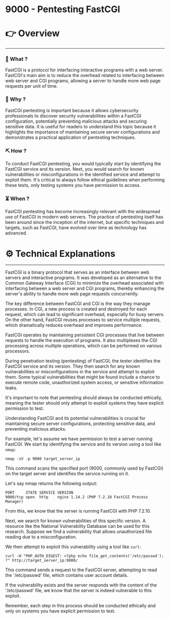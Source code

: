 # 9000 - Pentesting FastCGI


# 👉 Overview

---

### 👀 What ?

FastCGI is a protocol for interfacing interactive programs with a web server. FastCGI's main aim is to reduce the overhead related to interfacing between web server and CGI programs, allowing a server to handle more web page requests per unit of time.


### 🧐 Why ?

FastCGI pentesting is important because it allows cybersecurity professionals to discover security vulnerabilities within a FastCGI configuration, potentially preventing malicious attacks and securing sensitive data. It is useful for readers to understand this topic because it highlights the importance of maintaining secure server configurations and demonstrates a practical application of pentesting techniques.


### ⛏️ How ?

To conduct FastCGI pentesting, you would typically start by identifying the FastCGI service and its version. Next, you would search for known vulnerabilities or misconfigurations in the identified service and attempt to exploit them. It's critical to always follow ethical guidelines when performing these tests, only testing systems you have permission to access.


### ⏳ When ?

FastCGI pentesting has become increasingly relevant with the widespread use of FastCGI in modern web servers. The practice of pentesting itself has been around since the inception of the internet, but specific techniques and targets, such as FastCGI, have evolved over time as technology has advanced.


# ⚙️ Technical Explanations

---

FastCGI is a binary protocol that serves as an interface between web servers and interactive programs. It was developed as an alternative to the Common Gateway Interface (CGI) to minimize the overhead associated with interfacing between a web server and CGI programs, thereby enhancing the server's ability to handle more web page requests concurrently.

The key difference between FastCGI and CGI is the way they manage processes. In CGI, a new process is created and destroyed for each request, which can lead to significant overhead, especially for busy servers. On the other hand, FastCGI reuses processes to service multiple requests, which dramatically reduces overhead and improves performance.

FastCGI operates by maintaining persistent CGI processes that live between requests to handle the execution of programs. It also multiplexes the CGI processing across multiple operations, which can be performed on various processors.

During penetration testing (pentesting) of FastCGI, the tester identifies the FastCGI service and its version. They then search for any known vulnerabilities or misconfigurations in the service and attempt to exploit them. Some typical vulnerabilities that might be found include a chance to execute remote code, unauthorized system access, or sensitive information leaks.

It's important to note that pentesting should always be conducted ethically, meaning the tester should only attempt to exploit systems they have explicit permission to test.

Understanding FastCGI and its potential vulnerabilities is crucial for maintaining secure server configurations, protecting sensitive data, and preventing malicious attacks.

For example, let's assume we have permission to test a server running FastCGI. We start by identifying the service and its version using a tool like `nmap`:

```
nmap -sV -p 9000 target_server_ip

```

This command scans the specified port (9000, commonly used by FastCGI) on the target server and identifies the service running on it.

Let's say nmap returns the following output:

```
PORT     STATE SERVICE VERSION
9000/tcp open  http    nginx 1.14.2 (PHP 7.2.10 FastCGI Process Manager)

```

From this, we know that the server is running FastCGI with PHP 7.2.10.

Next, we search for known vulnerabilities of this specific version. A resource like the National Vulnerability Database can be used for this research. Suppose we find a vulnerability that allows unauthorized file reading due to a misconfiguration.

We then attempt to exploit this vulnerability using a tool like `curl`:

```
curl -H "PHP_AUTH_DIGEST: <?php echo file_get_contents('/etc/passwd'); ?" http://target_server_ip:9000/

```

This command sends a request to the FastCGI server, attempting to read the '/etc/passwd' file, which contains user account details.

If the vulnerability exists and the server responds with the content of the '/etc/passwd' file, we know that the server is indeed vulnerable to this exploit.

Remember, each step in this process should be conducted ethically and only on systems you have explicit permission to test.
